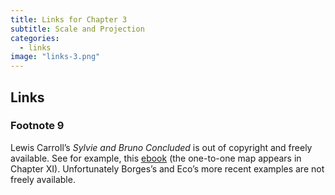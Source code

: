 ```yaml
---
title: Links for Chapter 3
subtitle: Scale and Projection
categories:
  - links
image: "links-3.png"
---
```


## Links 
### Footnote 9
Lewis Carroll's _Sylvie and Bruno Concluded_ is out of copyright and freely available. See for example, this [ebook](https://standardebooks.org/ebooks/lewis-carroll/sylvie-and-bruno) (the one-to-one map appears in Chapter XI). Unfortunately Borges's and Eco's more recent examples are not freely available.
